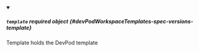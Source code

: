 


<details className="config-field" data-expandable="true" open>
<summary>

##### `template` <span className="config-field-required" data-required="false">required</span> <span className="config-field-type">object</span> <span className="config-field-default"></span> <span className="config-field-enum"></span> {#devPodWorkspaceTemplates-spec-versions-template}

Template holds the DevPod template

</summary>

<PartialTemplatereference />


</details>
